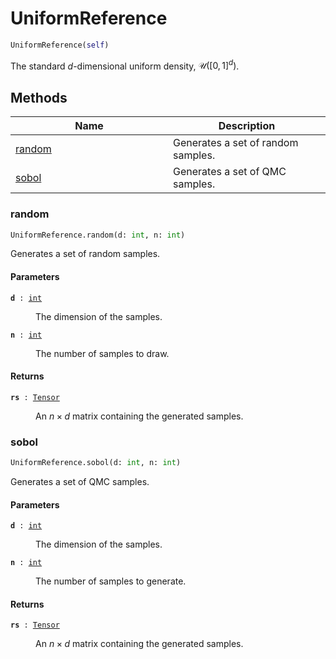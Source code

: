 # UniformReference { #deep_tensor.UniformReference }

```python
UniformReference(self)
```

The standard $d$-dimensional uniform density, $\mathcal{U}([0, 1]^{d})$.

## Methods

| Name | Description |
| --- | --- |
| [random](#deep_tensor.UniformReference.random) | Generates a set of random samples. |
| [sobol](#deep_tensor.UniformReference.sobol) | Generates a set of QMC samples. |

### random { #deep_tensor.UniformReference.random }

```python
UniformReference.random(d: int, n: int)
```

Generates a set of random samples.

#### Parameters {.doc-section .doc-section-parameters}

<code>[**d**]{.parameter-name} [:]{.parameter-annotation-sep} [[int](`int`)]{.parameter-annotation}</code>

:   The dimension of the samples.

<code>[**n**]{.parameter-name} [:]{.parameter-annotation-sep} [[int](`int`)]{.parameter-annotation}</code>

:   The number of samples to draw.

#### Returns {.doc-section .doc-section-returns}

<code>[**rs**]{.parameter-name} [:]{.parameter-annotation-sep} [[Tensor](`torch.Tensor`)]{.parameter-annotation}</code>

:   An $n \times d$ matrix containing the generated samples.

### sobol { #deep_tensor.UniformReference.sobol }

```python
UniformReference.sobol(d: int, n: int)
```

Generates a set of QMC samples.

#### Parameters {.doc-section .doc-section-parameters}

<code>[**d**]{.parameter-name} [:]{.parameter-annotation-sep} [[int](`int`)]{.parameter-annotation}</code>

:   The dimension of the samples.

<code>[**n**]{.parameter-name} [:]{.parameter-annotation-sep} [[int](`int`)]{.parameter-annotation}</code>

:   The number of samples to generate.

#### Returns {.doc-section .doc-section-returns}

<code>[**rs**]{.parameter-name} [:]{.parameter-annotation-sep} [[Tensor](`torch.Tensor`)]{.parameter-annotation}</code>

:   An $n \times d$ matrix containing the generated samples.
